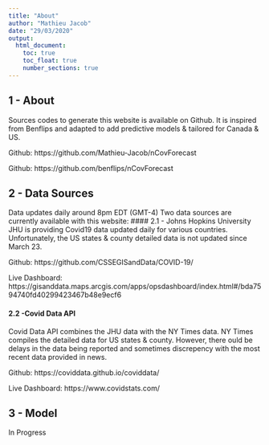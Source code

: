 ```yaml
---
title: "About"
author: "Mathieu Jacob"
date: "29/03/2020"
output:
  html_document:
    toc: true
    toc_float: true
    number_sections: true
---
```


## 1 - About
Sources codes to generate this website is available on Github. It is inspired from Benflips and adapted to add predictive models & tailored for Canada & US.

Github: https://github.com/Mathieu-Jacob/nCovForecast

Github: https://github.com/benflips/nCovForecast

## 2 - Data Sources
Data updates daily around 8pm EDT (GMT-4)
Two data sources are currently available with this website:
#### 2.1 - Johns Hopkins University
JHU is providing Covid19 data updated daily for various countries. Unfortunately, the US states & county detailed data is not updated since March 23.

Github: https://github.com/CSSEGISandData/COVID-19/

Live Dashboard: https://gisanddata.maps.arcgis.com/apps/opsdashboard/index.html#/bda7594740fd40299423467b48e9ecf6

#### 2.2 -Covid Data API
Covid Data API combines the JHU data with the NY Times data. NY Times compiles the detailed data for US states & county. However, there ould be delays in the data being reported and sometimes discrepency with the most recent data provided in news.

Github: https://coviddata.github.io/coviddata/

Live Dashboard: https://www.covidstats.com/

## 3 - Model
In Progress
